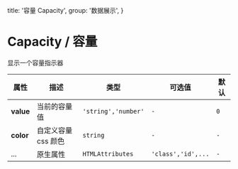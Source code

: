   title: '容量  Capacity',
  group: '数据展示',
}

# Capacity / 容量

显示一个容量指示器

<fect-CodeShow title="默认的" name="ex-capacity-default" />

<fect-CodeShow title="固定颜色" name="ex-capacity-color" desc="指定一个默认颜色进行覆盖" />

<fect-Attributes>

<fect-AttributesTitle title="Capacity Props" />

| 属性      | 描述                | 类型                | 可选值             | 默认 |
| --------- | ------------------- | ------------------- | ------------------ | ---- |
| **value** | 当前的容量值        | `'string','number'` | `-`                | `0`  |
| **color** | 自定义容量 css 颜色 | `string`            | `-`                | `-`  |
| ...       | 原生属性            | `HTMLAttributes`    | `'class','id',...` | `-`  |

</fect-Attributes>
